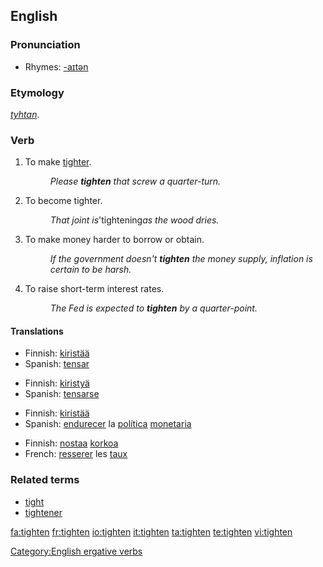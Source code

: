 ==English==

===Pronunciation===
*Rhymes: [[Rhymes:English:-aɪtən|-aɪtən]]

===Etymology===
{{OE.}} ''[[tyhtan]]''.

===Verb===
{{en-verb}}

# To make [[tight]]er.
#: ''Please '''tighten''' that screw a quarter-turn.''
# To become tighter.
#: ''That joint is '''tightening'' as the wood dries.''
# {{economics}} To make money harder to borrow or obtain.
#: ''If the government doesn't '''tighten''' the money supply, inflation is certain to be harsh.''
# {{economics}} To raise short-term interest rates.
#: ''The Fed is expected to '''tighten''' by a quarter-point.''

====Translations====
{{trans-top|to make tighter}}
*Finnish: [[kiristää]]
*Spanish: [[tensar]]
{{trans-bottom}}

{{trans-top|to become tighter}}
*Finnish: [[kiristyä]]
*Spanish: [[tensarse]]
{{trans-bottom}}

{{trans-top|to make money harder to obtain}}
*Finnish: [[kiristää]]
*Spanish: [[endurecer]] la [[política]] [[monetaria]]
{{trans-bottom}}

{{trans-top|to raise interest rate}}
*Finnish: [[nostaa]] [[korko|korkoa]]
*French: [[resserer]] les [[taux]]
{{trans-bottom}}

===Related terms===
*[[tight]]
*[[tightener]]

[[Category:English ergative verbs]]

[[fa:tighten]]
[[fr:tighten]]
[[io:tighten]]
[[it:tighten]]
[[ta:tighten]]
[[te:tighten]]
[[vi:tighten]]